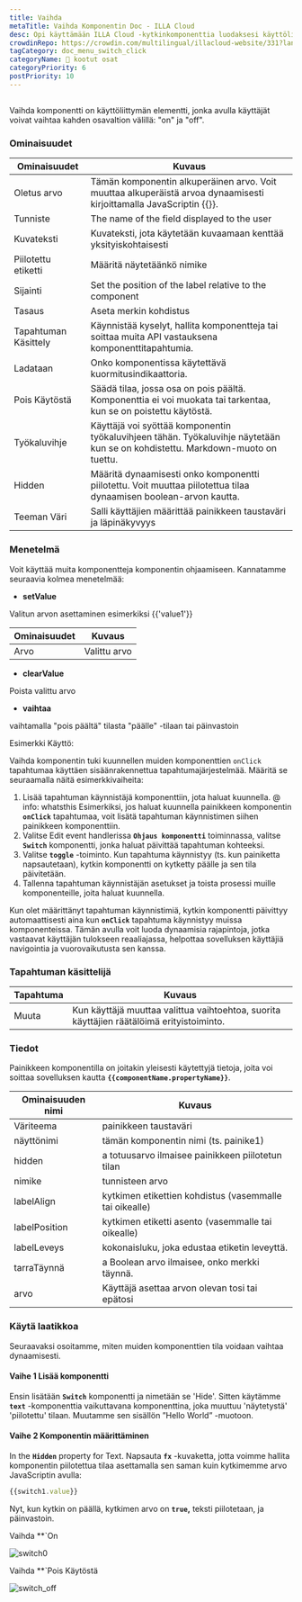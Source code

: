 ```yaml
---
title: Vaihda
metaTitle: Vaihda Komponentin Doc - ILLA Cloud
desc: Opi käyttämään ILLA Cloud -kytkinkomponenttia luodaksesi käyttöliittymän, jonka avulla käyttäjät voivat vaihtaa kahden vaihtoehdon välillä. Katso esimerkkejä ja ominaisuuksia Switch.
crowdinRepo: https://crowdin.com/multilingual/illacloud-website/331?languages=fi&filter=basic&value=0
tagCategory: doc_menu_switch_click
categoryName: 🧬 kootut osat
categoryPriority: 6
postPriority: 10
---
```


## <h2 hidden>Mikä on Switch?</h2>

Vaihda komponentti on käyttöliittymän elementti, jonka avulla käyttäjät voivat vaihtaa kahden osavaltion välillä: "on" ja "off".

### Ominaisuudet

| Ominaisuudet         | Kuvaus                                                                                                                         |
| -------------------- | ------------------------------------------------------------------------------------------------------------------------------ |
| Oletus arvo          | Tämän komponentin alkuperäinen arvo. Voit muuttaa alkuperäistä arvoa dynaamisesti kirjoittamalla JavaScriptin {{}}.            |
| Tunniste             | The name of the field displayed to the user                                                                                    |
| Kuvateksti           | Kuvateksti, jota käytetään kuvaamaan kenttää yksityiskohtaisesti                                                               |
| Piilotettu etiketti  | Määritä näytetäänkö nimike                                                                                                     |
| Sijainti             | Set the position of the label relative to the component                                                                        |
| Tasaus               | Aseta merkin kohdistus                                                                                                         |
| Tapahtuman Käsittely | Käynnistää kyselyt, hallita komponentteja tai soittaa muita API vastauksena komponenttitapahtumia.                             |
| Ladataan             | Onko komponentissa käytettävä kuormitusindikaattoria.                                                                          |
| Pois Käytöstä        | Säädä tilaa, jossa osa on pois päältä. Komponenttia ei voi muokata tai tarkentaa, kun se on poistettu käytöstä.                |
| Työkaluvihje         | Käyttäjä voi syöttää komponentin työkaluvihjeen tähän. Työkaluvihje näytetään kun se on kohdistettu. Markdown-muoto on tuettu. |
| Hidden               | Määritä dynaamisesti onko komponentti piilotettu. Voit muuttaa piilotettua tilaa dynaamisen boolean-arvon kautta.              |
| Teeman Väri          | Salli käyttäjien määrittää painikkeen taustaväri ja läpinäkyvyys                                                               |

### Menetelmä

Voit käyttää muita komponentteja komponentin ohjaamiseen. Kannatamme seuraavia kolmea menetelmää:

-   **setValue**

Valitun arvon asettaminen esimerkiksi {{'value1'}}

| Ominaisuudet | Kuvaus       |
| ------------ | ------------ |
| Arvo         | Valittu arvo |

-   **clearValue**

Poista valittu arvo

-   **vaihtaa**

vaihtamalla "pois päältä" tilasta "päälle" -tilaan tai päinvastoin

Esimerkki Käyttö:

Vaihda komponentin tuki kuunnellen muiden komponenttien `onClick` tapahtumaa käyttäen sisäänrakennettua tapahtumajärjestelmää. Määritä se seuraamalla näitä esimerkkivaiheita:

1.  Lisää tapahtuman käynnistäjä komponenttiin, jota haluat kuunnella. @ info: whatsthis Esimerkiksi, jos haluat kuunnella painikkeen komponentin **`onClick`** tapahtumaa, voit lisätä tapahtuman käynnistimen siihen painikkeen komponenttiin.
2.  Valitse Edit event handlerissa **`Ohjaus komponentti`** toiminnassa, valitse **`Switch`** komponentti, jonka haluat päivittää tapahtuman kohteeksi.
3.  Valitse **`toggle`** -toiminto. Kun tapahtuma käynnistyy (ts. kun painiketta napsautetaan), kytkin komponentti on kytketty päälle ja sen tila päivitetään.
4.  Tallenna tapahtuman käynnistäjän asetukset ja toista prosessi muille komponenteille, joita haluat kuunnella.

Kun olet määrittänyt tapahtuman käynnistimiä, kytkin komponentti päivittyy automaattisesti aina kun **`onClick`** tapahtuma käynnistyy muissa komponenteissa. Tämän avulla voit luoda dynaamisia rajapintoja, jotka vastaavat käyttäjän tulokseen reaaliajassa, helpottaa sovelluksen käyttäjiä navigointia ja vuorovaikutusta sen kanssa.

### Tapahtuman käsittelijä

| Tapahtuma | Kuvaus                                                                                    |
| --------- | ----------------------------------------------------------------------------------------- |
| Muuta     | Kun käyttäjä muuttaa valittua vaihtoehtoa, suorita käyttäjien räätälöimä erityistoiminto. |

### Tiedot

Painikkeen komponentilla on joitakin yleisesti käytettyjä tietoja, joita voi soittaa sovelluksen kautta **`{{componentName.propertyName}}`**.

| Ominaisuuden nimi | Kuvaus                                                  |
| ----------------- | ------------------------------------------------------- |
| Väriteema         | painikkeen taustaväri                                   |
| näyttönimi        | tämän komponentin nimi (ts. painike1)                   |
| hidden            | a totuusarvo ilmaisee painikkeen piilotetun tilan       |
| nimike            | tunnisteen arvo                                         |
| labelAlign        | kytkimen etikettien kohdistus (vasemmalle tai oikealle) |
| labelPosition     | kytkimen etiketti asento (vasemmalle tai oikealle)      |
| labelLeveys       | kokonaisluku, joka edustaa etiketin leveyttä.           |
| tarraTäynnä       | a Boolean arvo ilmaisee, onko merkki täynnä.            |
| arvo              | Käyttäjä asettaa arvon olevan tosi tai epätosi          |

### Käytä laatikkoa

Seuraavaksi osoitamme, miten muiden komponenttien tila voidaan vaihtaa dynaamisesti. 

#### Vaihe 1 Lisää komponentti

Ensin lisätään **`Switch`** komponentti ja nimetään se 'Hide'. Sitten käytämme **`text`** -komponenttia vaikuttavana komponenttina, joka muuttuu 'näytetystä' 'piilotettu' tilaan. Muutamme sen sisällön ”Hello World” -muotoon. 

#### Vaihe 2 Komponentin määrittäminen

In the **`Hidden`** property for Text. Napsauta **`fx`** -kuvaketta, jotta voimme hallita komponentin piilotettua tilaa asettamalla sen saman kuin kytkimemme arvo JavaScriptin avulla:

```jsx
{{switch1.value}}
```

Nyt, kun kytkin on päällä, kytkimen arvo on **`true`,** teksti piilotetaan, ja päinvastoin.

Vaihda \*\*\`On 

![switch0](https://cdn.illacloud.com/official-website/img/docs/switch0.png)

Vaihda \*\*\`Pois Käytöstä

![switch_off](https://cdn.illacloud.com/official-website/img/docs/switch_off.png)
